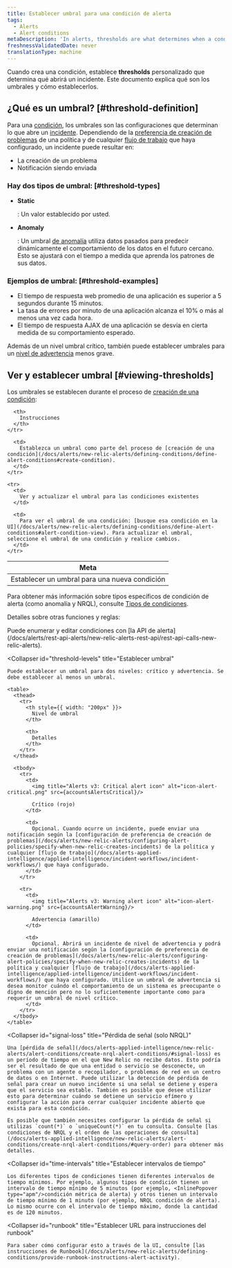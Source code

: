 ```yaml
---
title: Establecer umbral para una condición de alerta
tags:
  - Alerts
  - Alert conditions
metaDescription: 'In alerts, thresholds are what determines when a condition will trigger an incident.'
freshnessValidatedDate: never
translationType: machine
---
```




Cuando crea una condición, establece <DNT>**thresholds**</DNT> personalizado que determina qué abrirá un incidente. Este documento explica qué son los umbrales y cómo establecerlos.

## ¿Qué es un umbral? [#threshold-definition]

Para una [condición](/docs/using-new-relic/welcome-new-relic/get-started/glossary#alert-condition), los umbrales son las configuraciones que determinan lo que abre un [incidente](/docs/new-relic-solutions/get-started/glossary/#alert-incident). Dependiendo de la [preferencia de creación de problemas](/docs/alerts/new-relic-alerts/configuring-alert-policies/specify-when-new-relic-creates-incidents) de una política y de cualquier [flujo de trabajo](/docs/alerts-applied-intelligence/applied-intelligence/incident-workflows/incident-workflows/) que haya configurado, un incidente puede resultar en:

* La creación de un problema
* Notificación siendo enviada

### Hay dos tipos de umbral: [#threshold-types]

* <DNT>**Static**</DNT>

  : Un valor establecido por usted.

* <DNT>**Anomaly**</DNT>

  : Un umbral [de anomalía](/docs/alerts-applied-intelligence/new-relic-alerts/advanced-alerts/other-condition-types/create-anomaly-alert-conditions/#set-anomaly-thresholds) utiliza datos pasados para predecir dinámicamente el comportamiento de los datos en el futuro cercano. Esto se ajustará con el tiempo a medida que aprenda los patrones de sus datos.

### Ejemplos de umbral: [#threshold-examples]

* El tiempo de respuesta web promedio de una aplicación es superior a 5 segundos durante 15 minutos.
* La tasa de errores por minuto de una aplicación alcanza el 10% o más al menos una vez cada hora.
* El tiempo de respuesta AJAX de una aplicación se desvía en cierta medida de su comportamiento esperado.

Además de un nivel umbral crítico, también puede establecer umbrales para un [nivel de advertencia](#threshold-levels) menos grave.

## Ver y establecer umbral [#viewing-thresholds]

Los umbrales se establecen durante el proceso de [creación de una condición](/docs/alerts/new-relic-alerts/defining-conditions/define-alert-conditions):

<table>
  <thead>
    <tr>
      <th style={{ width: "220px" }}>
        Meta
      </th>

      <th>
        Instrucciones
      </th>
    </tr>
  </thead>

  <tbody>
    <tr>
      <td>
        Establecer un umbral para una nueva condición
      </td>

      <td>
        Establezca un umbral como parte del proceso de [creación de una condición](/docs/alerts/new-relic-alerts/defining-conditions/define-alert-conditions#create-condition).
      </td>
    </tr>

    <tr>
      <td>
        Ver y actualizar el umbral para las condiciones existentes
      </td>

      <td>
        Para ver el umbral de una condición: [busque esa condición en la UI](/docs/alerts/new-relic-alerts/defining-conditions/define-alert-conditions#alert-condition-view). Para actualizar el umbral, seleccione el umbral de una condición y realice cambios.
      </td>
    </tr>
  </tbody>
</table>

Para obtener más información sobre tipos específicos de condición de alerta (como anomalía y NRQL), consulte [Tipos de condiciones](/docs/alerts/new-relic-alerts/defining-conditions/define-alert-conditions#condition-types).

Detalles sobre otras funciones y reglas:

<CollapserGroup>
  <Collapser
    id="use-api"
    title="Utilice la API de alerta"
  >
    Puede enumerar y editar condiciones con [la API de alerta](/docs/alerts/rest-api-alerts/new-relic-alerts-rest-api/rest-api-calls-new-relic-alerts).
  </Collapser>

  <Collapser
    id="threshold-levels"
    title="Establecer umbral"
  >
    Puede establecer un umbral para dos niveles: crítico y advertencia. Se debe establecer al menos un umbral.

    <table>
      <thead>
        <tr>
          <th style={{ width: "200px" }}>
            Nivel de umbral
          </th>

          <th>
            Detalles
          </th>
        </tr>
      </thead>

      <tbody>
        <tr>
          <td>
            <img title="Alerts v3: Critical alert icon" alt="icon-alert-critical.png" src={accountsAlertsCritical}/>

            Crítico (rojo)
          </td>

          <td>
            Opcional. Cuando ocurre un incidente, puede enviar una notificación según la [configuración de preferencia de creación de problemas](/docs/alerts/new-relic-alerts/configuring-alert-policies/specify-when-new-relic-creates-incidents) de la política y cualquier [flujo de trabajo](/docs/alerts-applied-intelligence/applied-intelligence/incident-workflows/incident-workflows/) que haya configurado.
          </td>
        </tr>

        <tr>
          <td>
            <img title="Alerts v3: Warning alert icon" alt="icon-alert-warning.png" src={accountsAlertWarning}/>

            Advertencia (amarillo)
          </td>

          <td>
            Opcional. Abrirá un incidente de nivel de advertencia y podrá enviar una notificación según la [configuración de preferencia de creación de problemas](/docs/alerts/new-relic-alerts/configuring-alert-policies/specify-when-new-relic-creates-incidents) de la política y cualquier [flujo de trabajo](/docs/alerts-applied-intelligence/applied-intelligence/incident-workflows/incident-workflows/) que haya configurado. Utilice un umbral de advertencia si desea monitor cuándo el comportamiento de un sistema es preocupante o digno de mención pero no lo suficientemente importante como para requerir un umbral de nivel crítico.
          </td>
        </tr>
      </tbody>
    </table>
  </Collapser>

  <Collapser
    id="signal-loss"
    title="Pérdida de señal (solo NRQL)"
  >
    Una [pérdida de señal](/docs/alerts-applied-intelligence/new-relic-alerts/alert-conditions/create-nrql-alert-conditions/#signal-loss) es un período de tiempo en el que New Relic no recibe datos. Esto podría ser el resultado de que una entidad o servicio se desconecte, un problema con un agente o recopilador, o problemas de red en un centro de datos o en Internet. Puede utilizar la detección de pérdida de señal para crear un nuevo incidente si una señal se detiene y espera que el servicio sea estable. También es posible que desee utilizar esto para determinar cuándo se detiene un servicio efímero y configurar la acción para cerrar cualquier incidente abierto que exista para esta condición.

    Es posible que también necesites configurar la pérdida de señal si utilizas `count(*)` o `uniqueCount(*)` en tu consulta. Consulte [las condiciones de NRQL y el orden de las operaciones de consulta](/docs/alerts-applied-intelligence/new-relic-alerts/alert-conditions/create-nrql-alert-conditions/#query-order) para obtener más detalles.
  </Collapser>

  <Collapser
    id="time-intervals"
    title="Establecer intervalos de tiempo"
  >
    Los diferentes tipos de condiciones tienen diferentes intervalos de tiempo mínimos. Por ejemplo, algunos tipos de condición tienen un intervalo de tiempo mínimo de 5 minutos (por ejemplo, <InlinePopover type="apm"/>condición métrica de alerta) y otros tienen un intervalo de tiempo mínimo de 1 minuto (por ejemplo, NRQL condición de alerta). Lo mismo ocurre con el intervalo de tiempo máximo, donde la cantidad es de 120 minutos.
  </Collapser>

  <Collapser
    id="runbook"
    title="Establecer URL para instrucciones del runbook"
  >
    Para saber cómo configurar esto a través de la UI, consulte [las instrucciones de Runbook](/docs/alerts/new-relic-alerts/defining-conditions/provide-runbook-instructions-alert-activity).
  </Collapser>
</CollapserGroup>